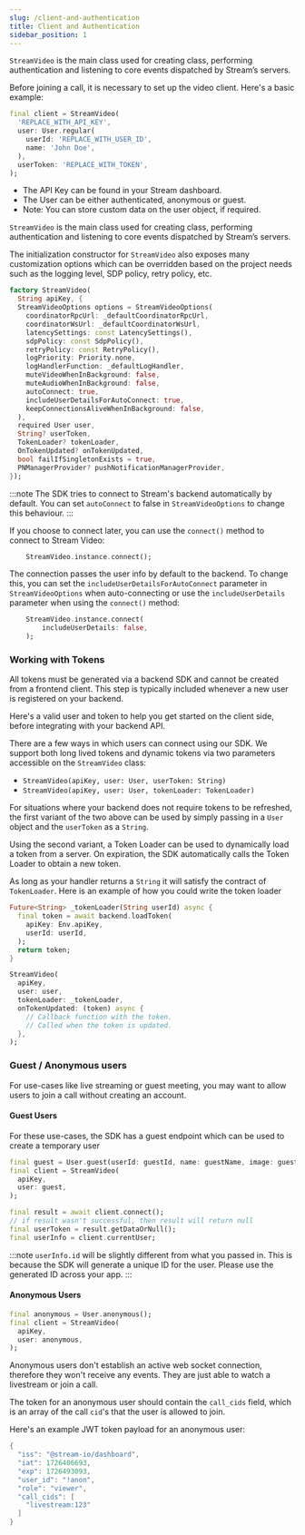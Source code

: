 ```yaml
---
slug: /client-and-authentication
title: Client and Authentication
sidebar_position: 1
---
```



`StreamVideo` is the main class used for creating class, performing authentication and listening to core events dispatched by Stream’s servers.

Before joining a call, it is necessary to set up the video client. Here's a basic example:

 ```dart
 final client = StreamVideo(
   'REPLACE_WITH_API_KEY',
   user: User.regular(
     userId: 'REPLACE_WITH_USER_ID',
     name: 'John Doe',
   ),
   userToken: 'REPLACE_WITH_TOKEN',
 );
 ```

* The API Key can be found in your Stream dashboard.
* The User can be either authenticated, anonymous or guest.
* Note: You can store custom data on the user object, if required.

`StreamVideo` is the main class used for creating class, performing authentication and listening to core events dispatched by Stream’s servers.

The initialization constructor for `StreamVideo` also exposes many customization options which can be overridden based on the project needs such as the logging level, SDP policy, retry policy, etc.

```dart
factory StreamVideo(
  String apiKey, {
  StreamVideoOptions options = StreamVideoOptions(
    coordinatorRpcUrl: _defaultCoordinatorRpcUrl,
    coordinatorWsUrl: _defaultCoordinatorWsUrl,
    latencySettings: const LatencySettings(),
    sdpPolicy: const SdpPolicy(),
    retryPolicy: const RetryPolicy(),
    logPriority: Priority.none,
    logHandlerFunction: _defaultLogHandler,
    muteVideoWhenInBackground: false,
    muteAudioWhenInBackground: false,
    autoConnect: true,
    includeUserDetailsForAutoConnect: true,
    keepConnectionsAliveWhenInBackground: false,
  ),
  required User user,
  String? userToken,
  TokenLoader? tokenLoader,
  OnTokenUpdated? onTokenUpdated,
  bool failIfSingletonExists = true,
  PNManagerProvider? pushNotificationManagerProvider,
});
```

:::note
The SDK tries to connect to Stream's backend automatically by default. You can set `autoConnect` to false in `StreamVideoOptions` to change this behaviour.
:::

If you choose to connect later, you can use the `connect()` method to connect to Stream Video:

```dart
    StreamVideo.instance.connect();
```

The connection passes the user info by default to the backend.
To change this, you can set the `includeUserDetailsForAutoConnect` parameter in `StreamVideoOptions` when auto-connecting
or use the `includeUserDetails` parameter when using the `connect()` method:

```dart
    StreamVideo.instance.connect(
        includeUserDetails: false,
    );
```

### Working with Tokens

All tokens must be generated via a backend SDK and cannot be created from a frontend client. This step is typically included whenever a new user is registered on your backend.

Here's a valid user and token to help you get started on the client side, before integrating with your backend API.

<TokenSnippet sampleApp='meeting' displayStyle='credentials'/>

There are a few ways in which users can connect using our SDK.
We support both long lived tokens and dynamic tokens via two parameters accessible on the `StreamVideo` class:

- `StreamVideo(apiKey, user: User, userToken: String)`
- `StreamVideo(apiKey, user: User, tokenLoader: TokenLoader)`

For situations where your backend does not require tokens to be refreshed, the first variant of the two above can be used by simply passing in a `User` object and the `userToken` as a `String`.

Using the second variant, a Token Loader can be used to dynamically load a token from a server. On expiration, the SDK automatically calls the Token Loader to obtain a new token.

As long as your handler returns a `String` it will satisfy the contract of `TokenLoader`.
Here is an example of how you could write the token loader

```dart
Future<String> _tokenLoader(String userId) async {
  final token = await backend.loadToken(
    apiKey: Env.apiKey,
    userId: userId,
  );
  return token;
}
```

```dart
StreamVideo(
  apiKey, 
  user: user, 
  tokenLoader: _tokenLoader,
  onTokenUpdated: (token) async {
    // Callback function with the token.
    // Called when the token is updated.
  },
);
```

### Guest / Anonymous users

For use-cases like live streaming or guest meeting, you may want to allow users to join a call without creating an account.

#### Guest Users

For these use-cases, the SDK has a guest endpoint which can be used to create a temporary user

```dart
final guest = User.guest(userId: guestId, name: guestName, image: guestImage);
final client = StreamVideo(
  apiKey,
  user: guest,
);

final result = await client.connect();
// if result wasn't successful, then result will return null
final userToken = result.getDataOrNull();
final userInfo = client.currentUser;
```

:::note
`userInfo.id` will be slightly different from what you passed in. This is because the SDK will generate a unique ID for the user.
Please use the generated ID across your app.
:::

#### Anonymous Users

```dart
final anonymous = User.anonymous();
final client = StreamVideo(
  apiKey,
  user: anonymous,
);
```

Anonymous users don't establish an active web socket connection, therefore they won't receive any events. They are just able to watch a livestream or join a call.

The token for an anonymous user should contain the `call_cids` field, which is an array of the call `cid`'s that the user is allowed to join.

Here's an example JWT token payload for an anonymous user:

```swift
{
  "iss": "@stream-io/dashboard",
  "iat": 1726406693,
  "exp": 1726493093,
  "user_id": "!anon",
  "role": "viewer",
  "call_cids": [
    "livestream:123"
  ]
}
```